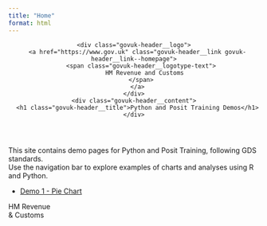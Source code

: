 ```yaml
---
title: "Home"
format: html
---
```


<header class="govuk-header" role="banner" data-module="govuk-header">
  <div class="govuk-header__container govuk-width-container">
    <div class="govuk-header__logo">
      <a href="https://www.gov.uk" class="govuk-header__link govuk-header__link--homepage">
        <span class="govuk-header__logotype-text">
          HM Revenue and Customs
        </span>
      </a>
    </div>
    <div class="govuk-header__content">
      <h1 class="govuk-header__title">Python and Posit Training Demos</h1>
    </div>
  </div>
</header>

This site contains demo pages for Python and Posit Training, following GDS standards.  
Use the navigation bar to explore examples of charts and analyses using R and Python.

- [Demo 1 - Pie Chart](demo1-pie-chart.qmd)


<div class="gem-c-organisation-logo__container gem-c-organisation-logo__crest gem-c-organisation-logo__crest--hmrc brand__border-color">
  <span class="gem-c-organisation-logo__name">HM Revenue<br>&amp; Customs</span>
</div>


